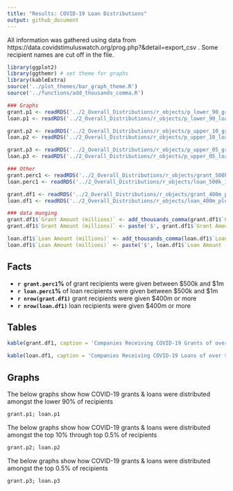 ```yaml
---
title: "Results: COVID-19 Loan Distributions"
output: github_document
---
```


All information was gathered using data from https://data.covidstimuluswatch.org/prog.php?&detail=export_csv . Some recipient names are cut off in the file.

```r
library(ggplot2)
library(ggthemr) # set theme for graphs
library(kableExtra)
source('../plot_themes/bar_graph_theme.R')
source('../functions/add_thousands_comma.R')

### Graphs
grant.p1 <- readRDS('../2_Overall_Distributions/r_objects/p_lower_90_grant.rds') # histograms of lower 90%
loan.p1 <- readRDS('../2_Overall_Distributions/r_objects/p_lower_90_loan.rds')

grant.p2 <- readRDS('../2_Overall_Distributions/r_objects/p_upper_10_grant.rds') # histograms of upper 0.5%-10%
loan.p2 <- readRDS('../2_Overall_Distributions/r_objects/p_upper_10_loan.rds')

grant.p3 <- readRDS('../2_Overall_Distributions/r_objects/p_upper_05_grant.rds') # histograms of upper 0.5%
loan.p3 <- readRDS('../2_Overall_Distributions/r_objects/p_upper_05_loan.rds')

### Other
grant.perc1 <- readRDS('../2_Overall_Distributions/r_objects/grant_500k_1m_perc.rds') # percent recipients of between 500k & 1m 
loan.perc1 <- readRDS('../2_Overall_Distributions/r_objects/loan_500k_1m_perc.rds')

grant.df1 <- readRDS('../2_Overall_Distributions/r_objects/grant_400m_plus_comps.rds') # names of recipients of $400m or more
loan.df1 <- readRDS('../2_Overall_Distributions/r_objects/loan_400m_plus_comps.rds')
```

```r
### data munging
grant.df1$`Grant Amount (millions)` <- add_thousands_comma(grant.df1$`Grant Amount (millions)`)
grant.df1$`Grant Amount (millions)` <- paste('$', grant.df1$`Grant Amount (millions)`)

loan.df1$`Loan Amount (millions)` <- add_thousands_comma(loan.df1$`Loan Amount (millions)`)
loan.df1$`Loan Amount (millions)` <- paste('$', loan.df1$`Loan Amount (millions)`)
```

## Facts

* <B>`r grant.perc1`%</B> of grant recipients were given between \$500k and \$1m
* <B>`r loan.perc1`%</B> of loan recipients were given between \$500k and \$1m
* <B>`r nrow(grant.df1)`</B> grant recipients were given \$400m or more
* <B>`r nrow(loan.df1)`</B> loan recipients were given \$400m or more

## Tables

```r
kable(grant.df1, caption = 'Companies Receiving COVID-19 Grants of over $400m')
```

```r
kable(loan.df1, caption = 'Companies Receiving COVID-19 Loans of over $400m')
```

## Graphs

The below graphs show how COVID-19 grants & loans were distributed amongst the lower 90% of recipients

```r
grant.p1; loan.p1
```

The below graphs show how COVID-19 grants & loans were distributed amongst the top 10% through top 0.5% of recipients

```r
grant.p2; loan.p2
```

The below graphs show how COVID-19 grants & loans were distributed amongst the top 0.5% of recipients

```r
grant.p3; loan.p3
```
